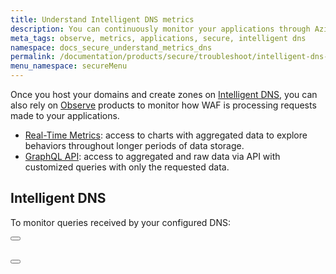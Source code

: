 ```yaml
---
title: Understand Intelligent DNS metrics
description: You can continuously monitor your applications through Azion Observe products.
meta_tags: observe, metrics, applications, secure, intelligent dns
namespace: docs_secure_understand_metrics_dns
permalink: /documentation/products/secure/troubleshoot/intelligent-dns-understand-metrics/
menu_namespace: secureMenu
---
```



Once you host your domains and create zones on [Intelligent DNS](/en/documentation/products/intelligent-dns/), you can also rely on [Observe](/en/documentation/products/observe/) products to monitor how WAF is processing requests made to your applications.

- [Real-Time Metrics](/en/documentation/products/real-time-metrics/): access to charts with aggregated data to explore behaviors throughout longer periods of data storage.
- [GraphQL API](/en/documentation/products/graphql-api-overview/): access to aggregated and raw data via API with customized queries with only the requested data.

## Intelligent DNS

To monitor queries received by your configured DNS:

<Button href="/en/documentation/products/real-time-metrics/#intelligent-dns" text="view aggregated metrics" variant="secondary"></Button> <br></br>

<Button href="/en/documentation/products/graphql-api-features/#datasets" text="query data" variant="secondary"></Button> <br></br>
